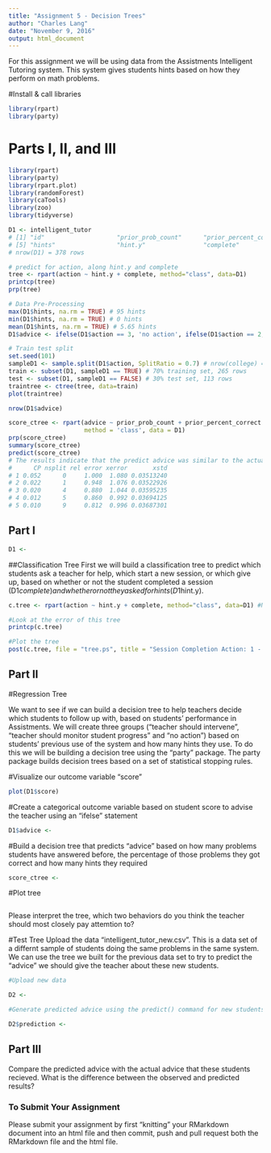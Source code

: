 ```yaml
---
title: "Assignment 5 - Decision Trees"
author: "Charles Lang"
date: "November 9, 2016"
output: html_document
---
```

For this assignment we will be using data from the Assistments Intelligent Tutoring system. This system gives students hints based on how they perform on math problems. 

#Install & call libraries
```r
library(rpart)
library(party)
```
# Parts I, II, and III
```r
library(rpart)
library(party)
library(rpart.plot)
library(randomForest)
library(caTools)
library(zoo)
library(tidyverse)

D1 <- intelligent_tutor
# [1] "id"                    "prior_prob_count"      "prior_percent_correct" "score"                
# [5] "hints"                 "hint.y"                "complete"              "action"
# nrow(D1) = 378 rows

# predict for action, along hint.y and complete
tree <- rpart(action ~ hint.y + complete, method="class", data=D1) 
printcp(tree)
prp(tree)

# Data Pre-Processing
max(D1$hints, na.rm = TRUE) # 95 hints
min(D1$hints, na.rm = TRUE) # 0 hints
mean(D1$hints, na.rm = TRUE) # 5.65 hints
D1$advice <- ifelse(D1$action == 3, 'no action', ifelse(D1$action == 2, 'monitor', 'intervene'))

# Train test split
set.seed(101)
sampleD1 <- sample.split(D1$action, SplitRatio = 0.7) # nrow(college) = 378
train <- subset(D1, sampleD1 == TRUE) # 70% training set, 265 rows
test <- subset(D1, sampleD1 == FALSE) # 30% test set, 113 rows
traintree <- ctree(tree, data=train)
plot(traintree)

nrow(D1$advice)

score_ctree <- rpart(advice ~ prior_prob_count + prior_percent_correct + hints, 
                     method = 'class', data = D1)
prp(score_ctree)
summary(score_ctree)
predict(score_ctree)
# The results indicate that the predict advice was similar to the actual advice that was given. 
#      CP nsplit rel error xerror       xstd
# 1 0.052      0     1.000  1.080 0.03513240
# 2 0.022      1     0.948  1.076 0.03522926
# 3 0.020      4     0.880  1.044 0.03595235
# 4 0.012      5     0.860  0.992 0.03694125
# 5 0.010      9     0.812  0.996 0.03687301

```

## Part I
```r
D1 <- 
```

##Classification Tree
First we will build a classification tree to predict which students ask a teacher for help, which start a new session, or which give up, based on whether or not the student completed a session (D1$complete) and whether or not they asked for hints (D1$hint.y). 
```r

c.tree <- rpart(action ~ hint.y + complete, method="class", data=D1) #Notice the standard R notion for a formula X ~ Y

#Look at the error of this tree
printcp(c.tree)

#Plot the tree
post(c.tree, file = "tree.ps", title = "Session Completion Action: 1 - Ask teacher, 2 - Start new session, 3 - Give up")

```
## Part II

#Regression Tree

We want to see if we can build a decision tree to help teachers decide which students to follow up with, based on students' performance in Assistments. We will create three groups ("teacher should intervene", "teacher should monitor student progress" and "no action") based on students' previous use of the system and how many hints they use. To do this we will be building a decision tree using the "party" package. The party package builds decision trees based on a set of statistical stopping rules.

#Visualize our outcome variable "score"
```r
plot(D1$score)
```

#Create a categorical outcome variable based on student score to advise the teacher using an "ifelse" statement
```r
D1$advice <- 
```

#Build a decision tree that predicts "advice" based on how many problems students have answered before, the percentage of those problems they got correct and how many hints they required
```r
score_ctree <- 
```

#Plot tree
```r

```

Please interpret the tree, which two behaviors do you think the teacher should most closely pay attemtion to?

#Test Tree
Upload the data "intelligent_tutor_new.csv". This is a data set of a differnt sample of students doing the same problems in the same system. We can use the tree we built for the previous data set to try to predict the "advice" we should give the teacher about these new students. 

```r
#Upload new data

D2 <- 

#Generate predicted advice using the predict() command for new students based on tree generated from old students

D2$prediction <- 

``` 
## Part III
Compare the predicted advice with the actual advice that these students recieved. What is the difference between the observed and predicted results?

### To Submit Your Assignment

Please submit your assignment by first "knitting" your RMarkdown document into an html file and then commit, push and pull request both the RMarkdown file and the html file.

